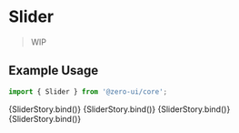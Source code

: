 
<Meta title="Components/Forms/Slider" component={[Slider]} argTypes={{}} />


# Slider

> WIP

## Example Usage

```jsx
import { Slider } from '@zero-ui/core';
```

<Canvas columns={2} withSource="close">
  <Story
    name="Horizontal"
    args={{
      disabled: false,
    }}
  >
    {SliderStory.bind()}
  </Story>
  <Story
    name="Vertical"
    args={{
      orientation: 'vertical',
      disabled: false,
    }}
  >
    {SliderStory.bind()}
  </Story>
  <Story
    name="Ranges"
    args={{
      defaultValue: [20, 50],
      disabled: false,
    }}
  >
    {SliderStory.bind()}
  </Story>
  <Story
    name="Step"
    args={{
      step: 5,
      disabled: false,
      showTicks: true,
    }}
  >
    {SliderStory.bind()}
  </Story>
</Canvas>

<ArgsTable of={Slider} />
